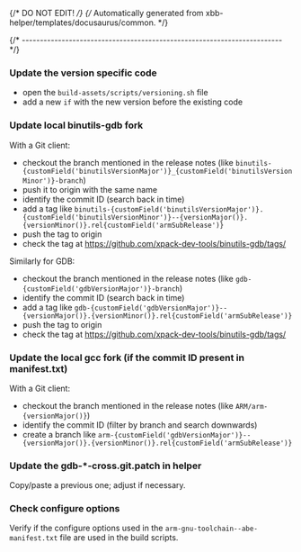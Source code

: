 {/* DO NOT EDIT! */}
{/* Automatically generated from xbb-helper/templates/docusaurus/common. */}



{/* ------------------------------------------------------------------------ */}

### Update the version specific code

- open the `build-assets/scripts/versioning.sh` file
- add a new `if` with the new version before the existing code

### Update local binutils-gdb fork

With a Git client:

- checkout the branch mentioned in the release notes
  (like <code>binutils-{customField('binutilsVersionMajor')}_{customField('binutilsVersionMinor')}-branch</code>)
- push it to origin with the same name
- identify the commit ID (search back in time)
- add a tag like <code>binutils-{customField('binutilsVersionMajor')}.{customField('binutilsVersionMinor')}--{versionMajor()}.{versionMinor()}.rel{customField('armSubRelease')}</code>
- push the tag to origin
- check the tag at https://github.com/xpack-dev-tools/binutils-gdb/tags/

Similarly for GDB:

- checkout the branch mentioned in the release notes
  (like <code>gdb-{customField('gdbVersionMajor')}-branch</code>)
- identify the commit ID (search back in time)
- add a tag like <code>gdb-{customField('gdbVersionMajor')}--{versionMajor()}.{versionMinor()}.rel{customField('armSubRelease')}</code>
- push the tag to origin
- check the tag at https://github.com/xpack-dev-tools/binutils-gdb/tags/

### Update the local gcc fork (if the commit ID present in manifest.txt)

With a Git client:

- checkout the branch mentioned in the release notes
  (like <code>ARM/arm-{versionMajor()}</code>)
- identify the commit ID (filter by branch and search downwards)
- create a branch like <code>arm-{customField('gdbVersionMajor')}--{versionMajor()}.{versionMinor()}.rel{customField('armSubRelease')}</code>

### Update the gdb-*-cross.git.patch in helper

Copy/paste a previous one; adjust if necessary.

### Check configure options

Verify if the configure options used in
the <code>arm-gnu-toolchain--abe-manifest.txt</code> file
are used in the build scripts.
